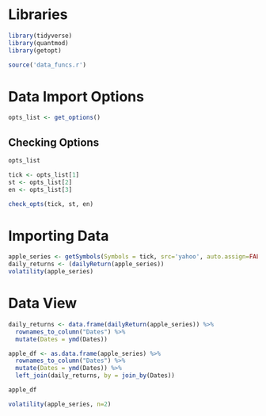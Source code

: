 
# Libraries
```r
library(tidyverse)
library(quantmod)
library(getopt)

source('data_funcs.r')
```


# Data Import Options
```r

opts_list <- get_options()
```

## Checking Options
```r
opts_list 

tick <- opts_list[1]
st <- opts_list[2]
en <- opts_list[3]

check_opts(tick, st, en)
```



# Importing Data
```r

apple_series <- getSymbols(Symbols = tick, src='yahoo', auto.assign=FALSE, from=st, to=en)
daily_returns <- (dailyReturn(apple_series))
volatility(apple_series)
```


# Data View
```r

daily_returns <- data.frame(dailyReturn(apple_series)) %>%
  rownames_to_column("Dates") %>%
  mutate(Dates = ymd(Dates))

apple_df <- as.data.frame(apple_series) %>%
  rownames_to_column("Dates") %>%
  mutate(Dates = ymd(Dates)) %>%
  left_join(daily_returns, by = join_by(Dates))

apple_df
```
```r

volatility(apple_series, n=2)

```




